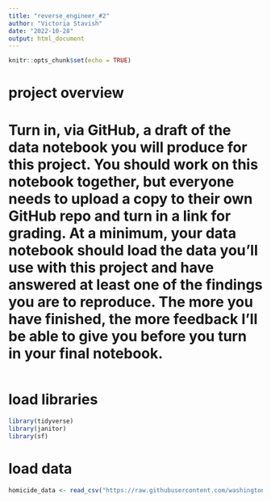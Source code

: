 ```yaml
---
title: "reverse_engineer_#2"
author: "Victoria Stavish"
date: "2022-10-28"
output: html_document
---
```


```r
knitr::opts_chunk$set(echo = TRUE)
```

# project overview 

# Turn in, via GitHub, a draft of the data notebook you will produce for this project. You should work on this notebook together, but everyone needs to upload a copy to their own GitHub repo and turn in a link for grading. At a minimum, your data notebook should load the data you'll use with this project and have answered at least one of the findings you are to reproduce. The more you have finished, the more feedback I'll be able to give you before you turn in your final notebook.





```r

```

# load libraries

```r
library(tidyverse)
library(janitor)
library(sf)


```

# load data

```r

homicide_data <- read_csv("https://raw.githubusercontent.com/washingtonpost/data-homicides/master/homicide-data.csv")

```

# 
